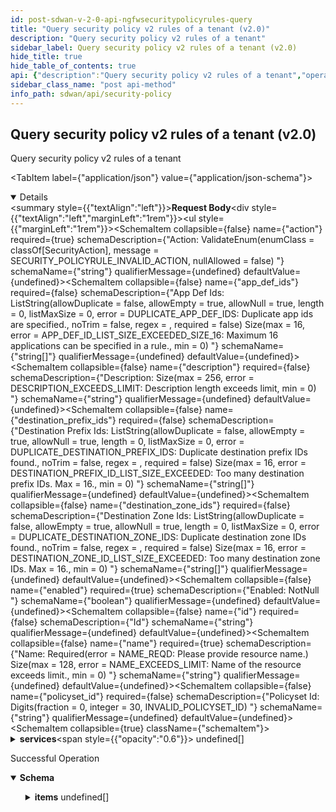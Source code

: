 ```yaml
---
id: post-sdwan-v-2-0-api-ngfwsecuritypolicyrules-query
title: "Query security policy v2 rules of a tenant (v2.0)"
description: "Query security policy v2 rules of a tenant"
sidebar_label: Query security policy v2 rules of a tenant (v2.0)
hide_title: true
hide_table_of_contents: true
api: {"description":"Query security policy v2 rules of a tenant","operationId":"post-sdwan-v2.0-api-ngfwsecuritypolicyrules-query","requestBody":{"content":{"application/json":{"schema":{"properties":{"action":{"description":"Action: ValidateEnum(enumClass = classOf[SecurityAction], message = SECURITY_POLICYRULE_INVALID_ACTION, nullAllowed = false) ","type":"string"},"app_def_ids":{"description":"App Def Ids: ListString(allowDuplicate = false, allowEmpty = true, allowNull = true, length = 0, listMaxSize = 0, error = DUPLICATE_APP_DEF_IDS: Duplicate app ids are specified., noTrim = false, regex = , required = false) Size(max = 16, error = APP_DEF_ID_LIST_SIZE_EXCEEDED_SIZE_16: Maximum 16 applications can be specified in a rule., min = 0) ","items":{"description":"App Def Ids","type":"string"},"type":"array"},"description":{"description":"Description: Size(max = 256, error = DESCRIPTION_EXCEEDS_LIMIT: Description length exceeds limit, min = 0) ","type":"string"},"destination_prefix_ids":{"description":"Destination Prefix Ids: ListString(allowDuplicate = false, allowEmpty = true, allowNull = true, length = 0, listMaxSize = 0, error = DUPLICATE_DESTINATION_PREFIX_IDS: Duplicate destination prefix IDs found., noTrim = false, regex = , required = false) Size(max = 16, error = DESTINATION_PREFIX_ID_LIST_SIZE_EXCEEDED: Too many destination prefix IDs. Max = 16., min = 0) ","items":{"description":"Destination Prefix Ids","type":"string"},"type":"array"},"destination_zone_ids":{"description":"Destination Zone Ids: ListString(allowDuplicate = false, allowEmpty = true, allowNull = true, length = 0, listMaxSize = 0, error = DUPLICATE_DESTINATION_ZONE_IDS: Duplicate destination zone IDs found., noTrim = false, regex = , required = false) Size(max = 16, error = DESTINATION_ZONE_ID_LIST_SIZE_EXCEEDED: Too many destination zone IDs. Max = 16., min = 0) ","items":{"description":"Destination Zone Ids","type":"string"},"type":"array"},"enabled":{"description":"Enabled: NotNull ","type":"boolean"},"id":{"description":"Id","type":"string"},"name":{"description":"Name: Required(error = NAME_REQD: Please provide resource name.) Size(max = 128, error = NAME_EXCEEDS_LIMIT: Name of the resource exceeds limit., min = 0) ","type":"string"},"policyset_id":{"description":"Policyset Id: Digits(fraction = 0, integer = 30, INVALID_POLICYSET_ID) ","type":"string"},"services":{"description":"Services","items":{"properties":{"destination_ports":{"description":"Destination Ports","items":{"properties":{"from":{"description":"From: Range(max = 65535L, error = INVALID_FROM_PORT_NUMBER: Invalid 'FROM' port number in port range. Must be in range 1 - 65535, min = 1L) ","type":"integer"},"to":{"description":"To: Range(max = 65535L, error = INVALID_TO_PORT_NUMBER: Invalid 'TO' port number in port range. Must be in range 1 - 65535, min = 1L) ","type":"integer"}}},"type":"array"},"protocol":{"description":"Protocol","format":"int32","type":"integer"},"source_ports":{"description":"Source Ports","items":{"properties":{"from":{"description":"From: Range(max = 65535L, error = INVALID_FROM_PORT_NUMBER: Invalid 'FROM' port number in port range. Must be in range 1 - 65535, min = 1L) ","type":"integer"},"to":{"description":"To: Range(max = 65535L, error = INVALID_TO_PORT_NUMBER: Invalid 'TO' port number in port range. Must be in range 1 - 65535, min = 1L) ","type":"integer"}}},"type":"array"}}},"type":"array"},"source_prefix_ids":{"description":"Source Prefix Ids: ListString(allowDuplicate = false, allowEmpty = true, allowNull = true, length = 0, listMaxSize = 0, error = DUPLICATE_SOURCE_PREFIX_IDS: Duplicate source prefix IDs found., noTrim = false, regex = , required = false) Size(max = 16, error = SOURCE_PREFIX_ID_LIST_SIZE_EXCEEDED: Too many source prefix IDs. Max = 16., min = 0) ","items":{"description":"Source Prefix Ids","type":"string"},"type":"array"},"source_zone_ids":{"description":"Source Zone Ids: ListString(allowDuplicate = false, allowEmpty = true, allowNull = true, length = 0, listMaxSize = 0, error = DUPLICATE_SOURCE_ZONE_IDS: Duplicate source zone IDs found., noTrim = false, regex = , required = false) Size(max = 16, error = SOURCE_ZONE_ID_LIST_SIZE_EXCEEDED: Too many source zone IDs. Max = 16., min = 0) ","items":{"description":"Source Zone Ids","type":"string"},"type":"array"},"tags":{"description":"Tags: ListString(allowDuplicate = false, allowEmpty = true, allowNull = true, length = 128, listMaxSize = 10, error = INVALID_TAG: Maximum 10 Unique tags of length 1024 each are allowed, noTrim = false, regex = [^,\\\\s]+, required = false) ","items":{"description":"Tags","type":"string"},"type":"array"}},"required":["enabled","action","name"]}}}},"responses":{"200":{"content":{"application/json":{"schema":{"allOf":[{"properties":{"count":{"format":"int32","type":"integer"},"deleted_count":{"format":"int64","type":"integer"},"deleted_ids":{"items":{"type":"string"},"type":"array"},"id":{"type":"string"},"next_query":{"type":"object"},"total_count":{"format":"int64","type":"integer"}},"type":"object"},{"properties":{"items":{"items":{"properties":{"action":{"description":"Action: ValidateEnum(enumClass = classOf[SecurityAction], message = SECURITY_POLICYRULE_INVALID_ACTION, nullAllowed = false) ","type":"string"},"app_def_ids":{"description":"App Def Ids: ListString(allowDuplicate = false, allowEmpty = true, allowNull = true, length = 0, listMaxSize = 0, error = DUPLICATE_APP_DEF_IDS: Duplicate app ids are specified., noTrim = false, regex = , required = false) Size(max = 16, error = APP_DEF_ID_LIST_SIZE_EXCEEDED_SIZE_16: Maximum 16 applications can be specified in a rule., min = 0) ","items":{"description":"App Def Ids","type":"string"},"type":"array"},"description":{"description":"Description: Size(max = 256, error = DESCRIPTION_EXCEEDS_LIMIT: Description length exceeds limit, min = 0) ","type":"string"},"destination_prefix_ids":{"description":"Destination Prefix Ids: ListString(allowDuplicate = false, allowEmpty = true, allowNull = true, length = 0, listMaxSize = 0, error = DUPLICATE_DESTINATION_PREFIX_IDS: Duplicate destination prefix IDs found., noTrim = false, regex = , required = false) Size(max = 16, error = DESTINATION_PREFIX_ID_LIST_SIZE_EXCEEDED: Too many destination prefix IDs. Max = 16., min = 0) ","items":{"description":"Destination Prefix Ids","type":"string"},"type":"array"},"destination_zone_ids":{"description":"Destination Zone Ids: ListString(allowDuplicate = false, allowEmpty = true, allowNull = true, length = 0, listMaxSize = 0, error = DUPLICATE_DESTINATION_ZONE_IDS: Duplicate destination zone IDs found., noTrim = false, regex = , required = false) Size(max = 16, error = DESTINATION_ZONE_ID_LIST_SIZE_EXCEEDED: Too many destination zone IDs. Max = 16., min = 0) ","items":{"description":"Destination Zone Ids","type":"string"},"type":"array"},"enabled":{"description":"Enabled: NotNull ","type":"boolean"},"id":{"description":"Id","type":"string"},"name":{"description":"Name: Required(error = NAME_REQD: Please provide resource name.) Size(max = 128, error = NAME_EXCEEDS_LIMIT: Name of the resource exceeds limit., min = 0) ","type":"string"},"policyset_id":{"description":"Policyset Id: Digits(fraction = 0, integer = 30, INVALID_POLICYSET_ID) ","type":"string"},"services":{"description":"Services","items":{"properties":{"destination_ports":{"description":"Destination Ports","items":{"properties":{"from":{"description":"From: Range(max = 65535L, error = INVALID_FROM_PORT_NUMBER: Invalid 'FROM' port number in port range. Must be in range 1 - 65535, min = 1L) ","type":"integer"},"to":{"description":"To: Range(max = 65535L, error = INVALID_TO_PORT_NUMBER: Invalid 'TO' port number in port range. Must be in range 1 - 65535, min = 1L) ","type":"integer"}}},"type":"array"},"protocol":{"description":"Protocol","format":"int32","type":"integer"},"source_ports":{"description":"Source Ports","items":{"properties":{"from":{"description":"From: Range(max = 65535L, error = INVALID_FROM_PORT_NUMBER: Invalid 'FROM' port number in port range. Must be in range 1 - 65535, min = 1L) ","type":"integer"},"to":{"description":"To: Range(max = 65535L, error = INVALID_TO_PORT_NUMBER: Invalid 'TO' port number in port range. Must be in range 1 - 65535, min = 1L) ","type":"integer"}}},"type":"array"}}},"type":"array"},"source_prefix_ids":{"description":"Source Prefix Ids: ListString(allowDuplicate = false, allowEmpty = true, allowNull = true, length = 0, listMaxSize = 0, error = DUPLICATE_SOURCE_PREFIX_IDS: Duplicate source prefix IDs found., noTrim = false, regex = , required = false) Size(max = 16, error = SOURCE_PREFIX_ID_LIST_SIZE_EXCEEDED: Too many source prefix IDs. Max = 16., min = 0) ","items":{"description":"Source Prefix Ids","type":"string"},"type":"array"},"source_zone_ids":{"description":"Source Zone Ids: ListString(allowDuplicate = false, allowEmpty = true, allowNull = true, length = 0, listMaxSize = 0, error = DUPLICATE_SOURCE_ZONE_IDS: Duplicate source zone IDs found., noTrim = false, regex = , required = false) Size(max = 16, error = SOURCE_ZONE_ID_LIST_SIZE_EXCEEDED: Too many source zone IDs. Max = 16., min = 0) ","items":{"description":"Source Zone Ids","type":"string"},"type":"array"},"tags":{"description":"Tags: ListString(allowDuplicate = false, allowEmpty = true, allowNull = true, length = 128, listMaxSize = 10, error = INVALID_TAG: Maximum 10 Unique tags of length 1024 each are allowed, noTrim = false, regex = [^,\\\\s]+, required = false) ","items":{"description":"Tags","type":"string"},"type":"array"}},"required":["enabled","action","name"]},"type":"array"}},"type":"object"}]}}},"description":"Successful Operation"}},"tags":["Security Policy"],"method":"post","path":"/sdwan/v2.0/api/ngfwsecuritypolicyrules/query","servers":[{"url":"https://api.sase.paloaltonetworks.com"}],"jsonRequestBodyExample":{"action":"string","app_def_ids":["string"],"description":"string","destination_prefix_ids":["string"],"destination_zone_ids":["string"],"enabled":true,"id":"string","name":"string","policyset_id":"string","services":[{"destination_ports":[{"from":0,"to":0}],"protocol":0,"source_ports":[{"from":0,"to":0}]}],"source_prefix_ids":["string"],"source_zone_ids":["string"],"tags":["string"]},"info":{"contact":{},"description":"List of APIs used to manage your security policy rules that include security zones, element security  zones, site security zones, global prefix filters, local prefix filters, security policy rule order, security policy rules, security policy sets, prefix filters, tenant filters, next generation firewall security policy prefixes, rules, policy sets, and policy set stacks.","title":"Security Policy","version":"Latest"},"postman":{"name":"Query security policy v2 rules of a tenant (v2.0)","description":{"content":"Query security policy v2 rules of a tenant","type":"text/plain"},"url":{"path":["sdwan","v2.0","api","ngfwsecuritypolicyrules","query"],"host":["{{baseUrl}}"],"query":[],"variable":[]},"header":[{"key":"Content-Type","value":"application/json"},{"key":"Accept","value":"application/json"}],"method":"POST","body":{"mode":"raw","raw":"\"\"","options":{"raw":{"language":"json"}}}}}
sidebar_class_name: "post api-method"
info_path: sdwan/api/security-policy
---
```



## Query security policy v2 rules of a tenant (v2.0)



Query security policy v2 rules of a tenant

<MimeTabs><TabItem label={"application/json"} value={"application/json-schema"}><details style={{}} data-collapsed={false} open={true}><summary style={{"textAlign":"left"}}><strong>Request Body</strong></summary><div style={{"textAlign":"left","marginLeft":"1rem"}}></div><ul style={{"marginLeft":"1rem"}}><SchemaItem collapsible={false} name={"action"} required={true} schemaDescription={"Action: ValidateEnum(enumClass = classOf[SecurityAction], message = SECURITY_POLICYRULE_INVALID_ACTION, nullAllowed = false) "} schemaName={"string"} qualifierMessage={undefined} defaultValue={undefined}></SchemaItem><SchemaItem collapsible={false} name={"app_def_ids"} required={false} schemaDescription={"App Def Ids: ListString(allowDuplicate = false, allowEmpty = true, allowNull = true, length = 0, listMaxSize = 0, error = DUPLICATE_APP_DEF_IDS: Duplicate app ids are specified., noTrim = false, regex = , required = false) Size(max = 16, error = APP_DEF_ID_LIST_SIZE_EXCEEDED_SIZE_16: Maximum 16 applications can be specified in a rule., min = 0) "} schemaName={"string[]"} qualifierMessage={undefined} defaultValue={undefined}></SchemaItem><SchemaItem collapsible={false} name={"description"} required={false} schemaDescription={"Description: Size(max = 256, error = DESCRIPTION_EXCEEDS_LIMIT: Description length exceeds limit, min = 0) "} schemaName={"string"} qualifierMessage={undefined} defaultValue={undefined}></SchemaItem><SchemaItem collapsible={false} name={"destination_prefix_ids"} required={false} schemaDescription={"Destination Prefix Ids: ListString(allowDuplicate = false, allowEmpty = true, allowNull = true, length = 0, listMaxSize = 0, error = DUPLICATE_DESTINATION_PREFIX_IDS: Duplicate destination prefix IDs found., noTrim = false, regex = , required = false) Size(max = 16, error = DESTINATION_PREFIX_ID_LIST_SIZE_EXCEEDED: Too many destination prefix IDs. Max = 16., min = 0) "} schemaName={"string[]"} qualifierMessage={undefined} defaultValue={undefined}></SchemaItem><SchemaItem collapsible={false} name={"destination_zone_ids"} required={false} schemaDescription={"Destination Zone Ids: ListString(allowDuplicate = false, allowEmpty = true, allowNull = true, length = 0, listMaxSize = 0, error = DUPLICATE_DESTINATION_ZONE_IDS: Duplicate destination zone IDs found., noTrim = false, regex = , required = false) Size(max = 16, error = DESTINATION_ZONE_ID_LIST_SIZE_EXCEEDED: Too many destination zone IDs. Max = 16., min = 0) "} schemaName={"string[]"} qualifierMessage={undefined} defaultValue={undefined}></SchemaItem><SchemaItem collapsible={false} name={"enabled"} required={true} schemaDescription={"Enabled: NotNull "} schemaName={"boolean"} qualifierMessage={undefined} defaultValue={undefined}></SchemaItem><SchemaItem collapsible={false} name={"id"} required={false} schemaDescription={"Id"} schemaName={"string"} qualifierMessage={undefined} defaultValue={undefined}></SchemaItem><SchemaItem collapsible={false} name={"name"} required={true} schemaDescription={"Name: Required(error = NAME_REQD: Please provide resource name.) Size(max = 128, error = NAME_EXCEEDS_LIMIT: Name of the resource exceeds limit., min = 0) "} schemaName={"string"} qualifierMessage={undefined} defaultValue={undefined}></SchemaItem><SchemaItem collapsible={false} name={"policyset_id"} required={false} schemaDescription={"Policyset Id: Digits(fraction = 0, integer = 30, INVALID_POLICYSET_ID) "} schemaName={"string"} qualifierMessage={undefined} defaultValue={undefined}></SchemaItem><SchemaItem collapsible={true} className={"schemaItem"}><details style={{}}><summary style={{}}><strong>services</strong><span style={{"opacity":"0.6"}}> undefined[]</span></summary><div style={{"marginLeft":"1rem"}}><div style={{"marginTop":".5rem","marginBottom":".5rem"}}>

Services

</div><SchemaItem collapsible={true} className={"schemaItem"}><details style={{}}><summary style={{}}><strong>destination_ports</strong><span style={{"opacity":"0.6"}}> undefined[]</span></summary><div style={{"marginLeft":"1rem"}}><div style={{"marginTop":".5rem","marginBottom":".5rem"}}>

Destination Ports

</div><SchemaItem collapsible={false} name={"from"} required={false} schemaDescription={"From: Range(max = 65535L, error = INVALID_FROM_PORT_NUMBER: Invalid 'FROM' port number in port range. Must be in range 1 - 65535, min = 1L) "} schemaName={"integer"} qualifierMessage={undefined} defaultValue={undefined}></SchemaItem><SchemaItem collapsible={false} name={"to"} required={false} schemaDescription={"To: Range(max = 65535L, error = INVALID_TO_PORT_NUMBER: Invalid 'TO' port number in port range. Must be in range 1 - 65535, min = 1L) "} schemaName={"integer"} qualifierMessage={undefined} defaultValue={undefined}></SchemaItem></div></details></SchemaItem><SchemaItem collapsible={false} name={"protocol"} required={false} schemaDescription={"Protocol"} schemaName={"int32"} qualifierMessage={undefined} defaultValue={undefined}></SchemaItem><SchemaItem collapsible={true} className={"schemaItem"}><details style={{}}><summary style={{}}><strong>source_ports</strong><span style={{"opacity":"0.6"}}> undefined[]</span></summary><div style={{"marginLeft":"1rem"}}><div style={{"marginTop":".5rem","marginBottom":".5rem"}}>

Source Ports

</div><SchemaItem collapsible={false} name={"from"} required={false} schemaDescription={"From: Range(max = 65535L, error = INVALID_FROM_PORT_NUMBER: Invalid 'FROM' port number in port range. Must be in range 1 - 65535, min = 1L) "} schemaName={"integer"} qualifierMessage={undefined} defaultValue={undefined}></SchemaItem><SchemaItem collapsible={false} name={"to"} required={false} schemaDescription={"To: Range(max = 65535L, error = INVALID_TO_PORT_NUMBER: Invalid 'TO' port number in port range. Must be in range 1 - 65535, min = 1L) "} schemaName={"integer"} qualifierMessage={undefined} defaultValue={undefined}></SchemaItem></div></details></SchemaItem></div></details></SchemaItem><SchemaItem collapsible={false} name={"source_prefix_ids"} required={false} schemaDescription={"Source Prefix Ids: ListString(allowDuplicate = false, allowEmpty = true, allowNull = true, length = 0, listMaxSize = 0, error = DUPLICATE_SOURCE_PREFIX_IDS: Duplicate source prefix IDs found., noTrim = false, regex = , required = false) Size(max = 16, error = SOURCE_PREFIX_ID_LIST_SIZE_EXCEEDED: Too many source prefix IDs. Max = 16., min = 0) "} schemaName={"string[]"} qualifierMessage={undefined} defaultValue={undefined}></SchemaItem><SchemaItem collapsible={false} name={"source_zone_ids"} required={false} schemaDescription={"Source Zone Ids: ListString(allowDuplicate = false, allowEmpty = true, allowNull = true, length = 0, listMaxSize = 0, error = DUPLICATE_SOURCE_ZONE_IDS: Duplicate source zone IDs found., noTrim = false, regex = , required = false) Size(max = 16, error = SOURCE_ZONE_ID_LIST_SIZE_EXCEEDED: Too many source zone IDs. Max = 16., min = 0) "} schemaName={"string[]"} qualifierMessage={undefined} defaultValue={undefined}></SchemaItem><SchemaItem collapsible={false} name={"tags"} required={false} schemaDescription={"Tags: ListString(allowDuplicate = false, allowEmpty = true, allowNull = true, length = 128, listMaxSize = 10, error = INVALID_TAG: Maximum 10 Unique tags of length 1024 each are allowed, noTrim = false, regex = [^,\\\\s]+, required = false) "} schemaName={"string[]"} qualifierMessage={undefined} defaultValue={undefined}></SchemaItem></ul></details></TabItem></MimeTabs><div><ApiTabs><TabItem label={"200"} value={"200"}><div>

Successful Operation

</div><div><MimeTabs groupId={"mime-type"}><TabItem label={"application/json"} value={"application/json"}><SchemaTabs groupId={"schema-tabs"}><TabItem label={"Schema"} value={"Schema"}><details style={{}} data-collapsed={false} open={true}><summary style={{"textAlign":"left"}}><strong>Schema</strong></summary><div style={{"textAlign":"left","marginLeft":"1rem"}}></div><ul style={{"marginLeft":"1rem"}}><SchemaItem collapsible={false} name={"count"} required={false} schemaDescription={undefined} schemaName={"int32"} qualifierMessage={undefined} defaultValue={undefined}></SchemaItem><SchemaItem collapsible={false} name={"deleted_count"} required={false} schemaDescription={undefined} schemaName={"int64"} qualifierMessage={undefined} defaultValue={undefined}></SchemaItem><SchemaItem collapsible={false} name={"deleted_ids"} required={false} schemaDescription={undefined} schemaName={"string[]"} qualifierMessage={undefined} defaultValue={undefined}></SchemaItem><SchemaItem collapsible={false} name={"id"} required={false} schemaDescription={undefined} schemaName={"string"} qualifierMessage={undefined} defaultValue={undefined}></SchemaItem><SchemaItem collapsible={false} name={"next_query"} required={false} schemaDescription={undefined} schemaName={"object"} qualifierMessage={undefined} defaultValue={undefined}></SchemaItem><SchemaItem collapsible={false} name={"total_count"} required={false} schemaDescription={undefined} schemaName={"int64"} qualifierMessage={undefined} defaultValue={undefined}></SchemaItem><SchemaItem collapsible={true} className={"schemaItem"}><details style={{}}><summary style={{}}><strong>items</strong><span style={{"opacity":"0.6"}}> undefined[]</span></summary><div style={{"marginLeft":"1rem"}}><SchemaItem collapsible={false} name={"action"} required={false} schemaDescription={"Action: ValidateEnum(enumClass = classOf[SecurityAction], message = SECURITY_POLICYRULE_INVALID_ACTION, nullAllowed = false) "} schemaName={"string"} qualifierMessage={undefined} defaultValue={undefined}></SchemaItem><SchemaItem collapsible={false} name={"app_def_ids"} required={false} schemaDescription={"App Def Ids: ListString(allowDuplicate = false, allowEmpty = true, allowNull = true, length = 0, listMaxSize = 0, error = DUPLICATE_APP_DEF_IDS: Duplicate app ids are specified., noTrim = false, regex = , required = false) Size(max = 16, error = APP_DEF_ID_LIST_SIZE_EXCEEDED_SIZE_16: Maximum 16 applications can be specified in a rule., min = 0) "} schemaName={"string[]"} qualifierMessage={undefined} defaultValue={undefined}></SchemaItem><SchemaItem collapsible={false} name={"description"} required={false} schemaDescription={"Description: Size(max = 256, error = DESCRIPTION_EXCEEDS_LIMIT: Description length exceeds limit, min = 0) "} schemaName={"string"} qualifierMessage={undefined} defaultValue={undefined}></SchemaItem><SchemaItem collapsible={false} name={"destination_prefix_ids"} required={false} schemaDescription={"Destination Prefix Ids: ListString(allowDuplicate = false, allowEmpty = true, allowNull = true, length = 0, listMaxSize = 0, error = DUPLICATE_DESTINATION_PREFIX_IDS: Duplicate destination prefix IDs found., noTrim = false, regex = , required = false) Size(max = 16, error = DESTINATION_PREFIX_ID_LIST_SIZE_EXCEEDED: Too many destination prefix IDs. Max = 16., min = 0) "} schemaName={"string[]"} qualifierMessage={undefined} defaultValue={undefined}></SchemaItem><SchemaItem collapsible={false} name={"destination_zone_ids"} required={false} schemaDescription={"Destination Zone Ids: ListString(allowDuplicate = false, allowEmpty = true, allowNull = true, length = 0, listMaxSize = 0, error = DUPLICATE_DESTINATION_ZONE_IDS: Duplicate destination zone IDs found., noTrim = false, regex = , required = false) Size(max = 16, error = DESTINATION_ZONE_ID_LIST_SIZE_EXCEEDED: Too many destination zone IDs. Max = 16., min = 0) "} schemaName={"string[]"} qualifierMessage={undefined} defaultValue={undefined}></SchemaItem><SchemaItem collapsible={false} name={"enabled"} required={false} schemaDescription={"Enabled: NotNull "} schemaName={"boolean"} qualifierMessage={undefined} defaultValue={undefined}></SchemaItem><SchemaItem collapsible={false} name={"id"} required={false} schemaDescription={"Id"} schemaName={"string"} qualifierMessage={undefined} defaultValue={undefined}></SchemaItem><SchemaItem collapsible={false} name={"name"} required={false} schemaDescription={"Name: Required(error = NAME_REQD: Please provide resource name.) Size(max = 128, error = NAME_EXCEEDS_LIMIT: Name of the resource exceeds limit., min = 0) "} schemaName={"string"} qualifierMessage={undefined} defaultValue={undefined}></SchemaItem><SchemaItem collapsible={false} name={"policyset_id"} required={false} schemaDescription={"Policyset Id: Digits(fraction = 0, integer = 30, INVALID_POLICYSET_ID) "} schemaName={"string"} qualifierMessage={undefined} defaultValue={undefined}></SchemaItem><SchemaItem collapsible={true} className={"schemaItem"}><details style={{}}><summary style={{}}><strong>services</strong><span style={{"opacity":"0.6"}}> undefined[]</span></summary><div style={{"marginLeft":"1rem"}}><div style={{"marginTop":".5rem","marginBottom":".5rem"}}>

Services

</div><SchemaItem collapsible={true} className={"schemaItem"}><details style={{}}><summary style={{}}><strong>destination_ports</strong><span style={{"opacity":"0.6"}}> undefined[]</span></summary><div style={{"marginLeft":"1rem"}}><div style={{"marginTop":".5rem","marginBottom":".5rem"}}>

Destination Ports

</div><SchemaItem collapsible={false} name={"from"} required={false} schemaDescription={"From: Range(max = 65535L, error = INVALID_FROM_PORT_NUMBER: Invalid 'FROM' port number in port range. Must be in range 1 - 65535, min = 1L) "} schemaName={"integer"} qualifierMessage={undefined} defaultValue={undefined}></SchemaItem><SchemaItem collapsible={false} name={"to"} required={false} schemaDescription={"To: Range(max = 65535L, error = INVALID_TO_PORT_NUMBER: Invalid 'TO' port number in port range. Must be in range 1 - 65535, min = 1L) "} schemaName={"integer"} qualifierMessage={undefined} defaultValue={undefined}></SchemaItem></div></details></SchemaItem><SchemaItem collapsible={false} name={"protocol"} required={false} schemaDescription={"Protocol"} schemaName={"int32"} qualifierMessage={undefined} defaultValue={undefined}></SchemaItem><SchemaItem collapsible={true} className={"schemaItem"}><details style={{}}><summary style={{}}><strong>source_ports</strong><span style={{"opacity":"0.6"}}> undefined[]</span></summary><div style={{"marginLeft":"1rem"}}><div style={{"marginTop":".5rem","marginBottom":".5rem"}}>

Source Ports

</div><SchemaItem collapsible={false} name={"from"} required={false} schemaDescription={"From: Range(max = 65535L, error = INVALID_FROM_PORT_NUMBER: Invalid 'FROM' port number in port range. Must be in range 1 - 65535, min = 1L) "} schemaName={"integer"} qualifierMessage={undefined} defaultValue={undefined}></SchemaItem><SchemaItem collapsible={false} name={"to"} required={false} schemaDescription={"To: Range(max = 65535L, error = INVALID_TO_PORT_NUMBER: Invalid 'TO' port number in port range. Must be in range 1 - 65535, min = 1L) "} schemaName={"integer"} qualifierMessage={undefined} defaultValue={undefined}></SchemaItem></div></details></SchemaItem></div></details></SchemaItem><SchemaItem collapsible={false} name={"source_prefix_ids"} required={false} schemaDescription={"Source Prefix Ids: ListString(allowDuplicate = false, allowEmpty = true, allowNull = true, length = 0, listMaxSize = 0, error = DUPLICATE_SOURCE_PREFIX_IDS: Duplicate source prefix IDs found., noTrim = false, regex = , required = false) Size(max = 16, error = SOURCE_PREFIX_ID_LIST_SIZE_EXCEEDED: Too many source prefix IDs. Max = 16., min = 0) "} schemaName={"string[]"} qualifierMessage={undefined} defaultValue={undefined}></SchemaItem><SchemaItem collapsible={false} name={"source_zone_ids"} required={false} schemaDescription={"Source Zone Ids: ListString(allowDuplicate = false, allowEmpty = true, allowNull = true, length = 0, listMaxSize = 0, error = DUPLICATE_SOURCE_ZONE_IDS: Duplicate source zone IDs found., noTrim = false, regex = , required = false) Size(max = 16, error = SOURCE_ZONE_ID_LIST_SIZE_EXCEEDED: Too many source zone IDs. Max = 16., min = 0) "} schemaName={"string[]"} qualifierMessage={undefined} defaultValue={undefined}></SchemaItem><SchemaItem collapsible={false} name={"tags"} required={false} schemaDescription={"Tags: ListString(allowDuplicate = false, allowEmpty = true, allowNull = true, length = 128, listMaxSize = 10, error = INVALID_TAG: Maximum 10 Unique tags of length 1024 each are allowed, noTrim = false, regex = [^,\\\\s]+, required = false) "} schemaName={"string[]"} qualifierMessage={undefined} defaultValue={undefined}></SchemaItem></div></details></SchemaItem></ul></details></TabItem><TabItem label={"Example (from schema)"} value={"Example (from schema)"}><ResponseSamples responseExample={"{\n  \"count\": 0,\n  \"deleted_count\": 0,\n  \"deleted_ids\": [\n    \"string\"\n  ],\n  \"id\": \"string\",\n  \"next_query\": {},\n  \"total_count\": 0,\n  \"items\": [\n    {\n      \"action\": \"string\",\n      \"app_def_ids\": [\n        \"string\"\n      ],\n      \"description\": \"string\",\n      \"destination_prefix_ids\": [\n        \"string\"\n      ],\n      \"destination_zone_ids\": [\n        \"string\"\n      ],\n      \"enabled\": true,\n      \"id\": \"string\",\n      \"name\": \"string\",\n      \"policyset_id\": \"string\",\n      \"services\": [\n        {\n          \"destination_ports\": [\n            {\n              \"from\": 0,\n              \"to\": 0\n            }\n          ],\n          \"protocol\": 0,\n          \"source_ports\": [\n            {\n              \"from\": 0,\n              \"to\": 0\n            }\n          ]\n        }\n      ],\n      \"source_prefix_ids\": [\n        \"string\"\n      ],\n      \"source_zone_ids\": [\n        \"string\"\n      ],\n      \"tags\": [\n        \"string\"\n      ]\n    }\n  ]\n}"} language={"json"}></ResponseSamples></TabItem></SchemaTabs></TabItem></MimeTabs></div></TabItem></ApiTabs></div>
      